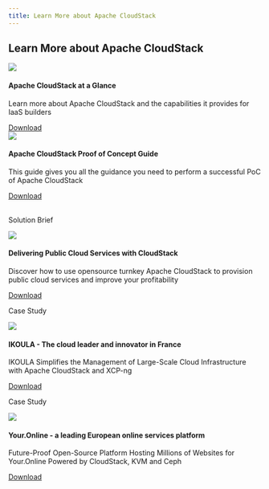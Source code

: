 ```yaml
---
title: Learn More about Apache CloudStack
---
```


<h2 class="text-center">Learn More about Apache CloudStack</h2>

<div class="container">
  <div class="row">
    <div class="col col--6">
      <div class="blocks">
      <img style={{'border-radius': '10px 10px 0 0'}} src="/img/learn-more/acs-glance.jpg" />
      <div style={{'padding': '10px'}}>
      <h4>Apache CloudStack at a Glance</h4>
      <p>Learn more about Apache CloudStack and the capabilities it provides for IaaS builders</p>
      <a class="button button--primary" href="/files/cloudstack-at-a-glance.pdf" target="_blank">
        Download
      </a>
      </div>
      </div>
    </div>
    <div class="col col--6">
      <div class="blocks">
      <img style={{'border-radius': '10px 10px 0 0'}} src="/img/learn-more/step-by-step-guide.jpg" />
      <div style={{'padding': '10px'}}>
      <h4>Apache CloudStack Proof of Concept Guide</h4>
      <p>This guide gives you all the guidance you need to perform a successful PoC of Apache CloudStack</p>
      <a class="button button--primary" href="/files/Apache CloudStack PoC Guide Step-by-Step Guide Installation and Use Cases.pdf" target="_blank">
        Download
      </a>
      </div>
      </div>
    </div>
  </div>
  <br/>
  <div class="row">
    <div class="col col--4">
      <p>Solution Brief</p>
      <div class="blocks">
      <img style={{'border-radius': '10px 10px 0 0'}} src="/img/learn-more/acs-solution-brief.jpg" />
      <div style={{'padding': '10px'}}>
      <h4>Delivering Public Cloud Services with CloudStack</h4>
      <p>Discover how to use opensource turnkey Apache CloudStack to provision public cloud services and improve your profitability</p>
      <a class="button button--primary" href="/files/cloudstack-at-a-glance.pdf" target="_blank">
        Download
      </a>
      </div>
      </div>
    </div>
    <div class="col col--4">
      <p>Case Study</p>
      <div class="blocks">
      <img style={{'border-radius': '10px 10px 0 0'}} src="/img/learn-more/ikoula-case-study.jpg" />
      <div style={{'padding': '10px'}}>
      <h4>IKOULA - The cloud leader and innovator in France</h4>
      <p>IKOULA Simplifies the Management of Large-Scale Cloud Infrastructure with Apache CloudStack and XCP-ng</p>
      <a class="button button--primary" href="/files/acs-case-study-ikoula-2021.pdf" target="_blank">
        Download
      </a>
      </div>
      </div>
    </div>
    <div class="col col--4">
      <p>Case Study</p>
      <div class="blocks">
      <img style={{'border-radius': '10px 10px 0 0'}} src="/img/learn-more/your-online-case-study.jpg" />
      <div style={{'padding': '10px'}}>
      <h4>Your.Online - a leading European online services platform</h4>
      <p>Future-Proof Open-Source Platform Hosting Millions of Websites for Your.Online Powered by CloudStack, KVM and Ceph</p>
      <a class="button button--primary" href="/files/acs-case-study-your-online.pdf" target="_blank">
        Download
      </a>
      </div>
      </div>
    </div>
  </div>
</div>
